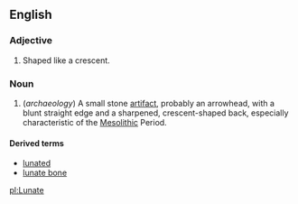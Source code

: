 ==English==
=== Adjective ===
# Shaped like a crescent.

=== Noun ===
# (''archaeology'') A small stone [[artifact]], probably an arrowhead, with a blunt straight edge and a sharpened, crescent-shaped back, especially characteristic of the [[Mesolithic]] Period.

====Derived terms====
* [[lunated]]
* [[lunate bone]]

[[pl:Lunate]]